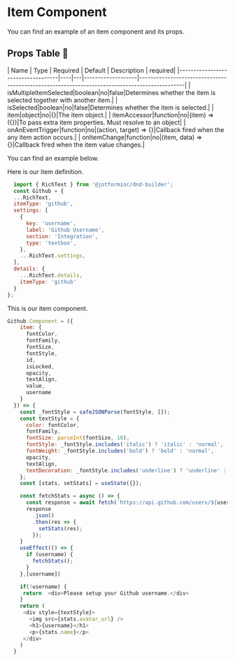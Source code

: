 
<Meta title="Documentation/Advanced/Item Component" />

# Item Component

You can find an example of an item component and its props.

<h2 id="props-table-" class="sbdocs sbdocs-h2 css-1lg570m">Props Table 🔧</h2>


|  Name                         | Type | Required | Default | Description   |                                                                                          required|
|-----------------------------------|----|---|-------------------|----------------------------------------------------------------------------------------------|
| isMultipleItemSelected|boolean|no|false|Determines whether the item is selected together with another item.|
| isSelected|boolean|no|false|Determines whether the item is selected.|
| item|object|no|{}|The item object.|
| itemAccessor|function|no|(item) => ({})|To pass extra item properties. Must resolve to an object|
| onAnEventTrigger|function|no|(action, target) => {}|Callback fired when the any item action occurs.|
| onItemChange|function|no|(item, data) => {}|Callback fired when the item value changes.|

You can find an example below.

<Story id="examples-builder--extend-component" />

Here is our item definition.

```js
  import { RichText } from '@jotforminc/dnd-builder';
  const Github = {
  ...RichText,
  itemType: 'github',
  settings: [
    {
      key: 'username',
      label: 'Github Username',
      section: 'Integration',
      type: 'textbox',
    },
    ...RichText.settings,
  ],
  details: {
    ...RichText.details,
    itemType: 'github'
  }
};
```

This is our item component.

```js
Github.Component = ({
    item: {
      fontColor,
      fontFamily,
      fontSize,
      fontStyle,
      id,
      isLocked,
      opacity,
      textAlign,
      value,
      username
    }
  }) => {
    const _fontStyle = safeJSONParse(fontStyle, []);
    const textStyle = {
      color: fontColor,
      fontFamily,
      fontSize: parseInt(fontSize, 10),
      fontStyle: _fontStyle.includes('italic') ? 'italic' : 'normal',
      fontWeight: _fontStyle.includes('bold') ? 'bold' : 'normal',
      opacity,
      textAlign,
      textDecoration: _fontStyle.includes('underline') ? 'underline' : 'none',
    };
    const [stats, setStats] = useState({});

    const fetchStats = async () => {
      const response = await fetch(`https://api.github.com/users/${username}`);
      response
        .json()
        .then(res => {
          setStats(res);
        });
    }
    useEffect(() => {
      if (username) {
        fetchStats();
      }
    },[username])

    if(!username) {
     return  <div>Please setup your Github username.</div>
    }
    return (
     <div style={textStyle}>
       <img src={stats.avatar_url} />
       <h1>{username}</h1>
       <p>{stats.name}</p>
     </div>
    )
  }
```
